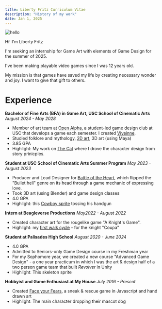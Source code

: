 ```yaml
---
title: Liberty Fritz Curriculum Vitae
description: "History of my work"
date: Jan 1, 2025
---
```

<div style={{ display: 'flex', alignItems: 'center', gap: '2rem', marginBottom: '2rem' }}>
  <div>
    <Image
      src="/images/liberty-circle.png"
      alt="hello"
      width={179} 
      height={282}
    />
  </div>
  <div>
    <p>Hi! I'm Liberty Fritz</p>
    <p>I'm seeking an internship for Game Art with elements of Game Design for the summer of 2025.</p>
    <p>I've been making playable video games since I was 12 years old.</p>
    <p>My mission is that games have saved my life by creating necessary  wonder and joy. I want to give that gift to others.</p>
  </div>
</div>

# Experience
**Bachelor of Fine Arts (BFA) in Game Art, USC School of Cinematic Arts**  
_August 2024 - May 2028_  

- Member of art team at [Open Alpha](https://openalphausc.weebly.com/), a student-led game design club at USC that develops a game each semester. I created [Viveinne](/posts/vivienne).
- Studied folklore and mythology, [2D art](/posts/pool-master), 3D art (using Maya)
- 3.85 GPA
- Highlight: My work on [The Cat](/posts/cat-zodiac) where I drove the character design from story prinicples.

**Student at USC School of Cinematic Arts Summer Program**
_May 2023 - August 2023_
- Producer and Lead Designer for [Battle of the Heart](/posts/battle), which flipped the "Bullet hell" genre on its head through a game mechanic of expressing love.
- Took 3D art (using Blender) and game design classes
- 4.0 GPA
- Highlight: this [Cowboy sprite](/images/battle/gun-flip-cycle.png) tossing his handgun

**Intern at Beagleverse Productions**
_May2022 - August 2022_
- Created character art for the rougelike game "A Knight's Game".
- Highlight: my [first walk cycle](/posts/knights) - for the knight "Coupa"

**Student at Palisades High School**
_August 2020 - June 2024_
- 4.0 GPA 
- Admitted to Seniors-only Game Design course in my Freshman year
- For my Sophomore year, we created a new course "Advanced Game Design" - a one year practicum in which I was the art & design half of a two person game team that built _Revolver_ in Unity 
- Highlight: This skeleton sprite 

**Hobbyist and Game Enthusiast at My House**
_July 2016 - Present_
- Created [Face your Fears](/posts/face-your-fears), a sneak & rescue game in Javascript and hand drawn art 
- Highlight: The main character dropping their mascot dog  



